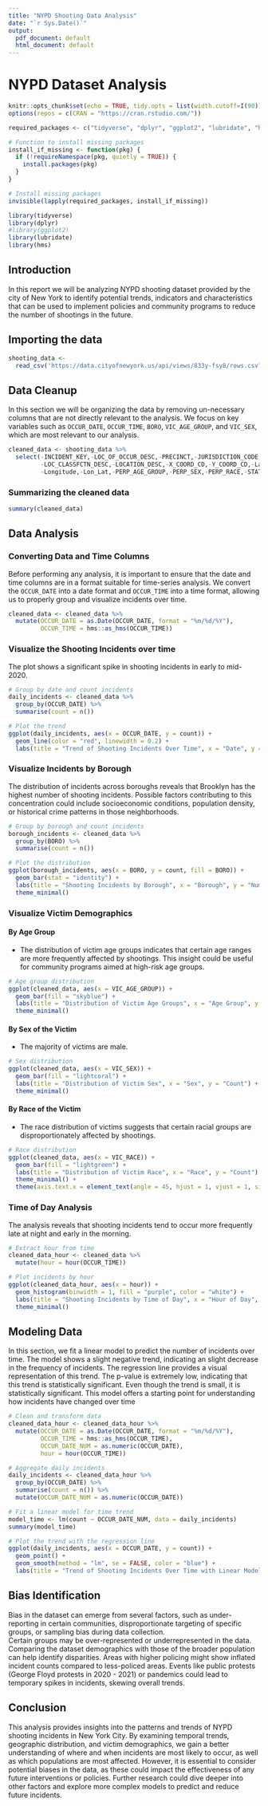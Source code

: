 ```yaml
---
title: "NYPD Shooting Data Analysis"
date: "`r Sys.Date()`"
output:
  pdf_document: default
  html_document: default
---
```


# NYPD Dataset Analysis

```r
knitr::opts_chunk$set(echo = TRUE, tidy.opts = list(width.cutoff=I(90)), tidy = TRUE)
options(repos = c(CRAN = "https://cran.rstudio.com/"))
```

```r
required_packages <- c("tidyverse", "dplyr", "ggplot2", "lubridate", "hms")

# Function to install missing packages
install_if_missing <- function(pkg) {
  if (!requireNamespace(pkg, quietly = TRUE)) {
    install.packages(pkg)
  }
}

# Install missing packages
invisible(lapply(required_packages, install_if_missing))
```

```r
library(tidyverse)
library(dplyr)
#library(ggplot2)
library(lubridate)
library(hms)
```

## Introduction

In this report we will be analyzing NYPD shooting dataset provided by the city of New York to identify potential trends, indicators and characteristics that can be used to implement policies and community programs to reduce the number of shootings in the future.

## Importing the data

```r
shooting_data <- 
  read_csv('https://data.cityofnewyork.us/api/views/833y-fsy8/rows.csv?accessType=DOWNLOAD')
```

## Data Cleanup

In this section we will be organizing the data by removing un-necessary columns that are not directly relevant to the analysis. We focus on key variables such as `OCCUR_DATE`, `OCCUR_TIME`, `BORO`, `VIC_AGE_GROUP`, and `VIC_SEX`, which are most relevant to our analysis.

```r
cleaned_data <- shooting_data %>% 
  select(-INCIDENT_KEY,-LOC_OF_OCCUR_DESC,-PRECINCT,-JURISDICTION_CODE,
         -LOC_CLASSFCTN_DESC,-LOCATION_DESC,-X_COORD_CD,-Y_COORD_CD,-Latitude,
         -Longitude,-Lon_Lat,-PERP_AGE_GROUP,-PERP_SEX,-PERP_RACE,-STATISTICAL_MURDER_FLAG)
```

### Summarizing the cleaned data

```r
summary(cleaned_data)
```

## Data Analysis

### Converting Data and Time Columns

Before performing any analysis, it is important to ensure that the date and time columns are in a format suitable for time-series analysis. We convert the `OCCUR_DATE` into a date format and `OCCUR_TIME` into a time format, allowing us to properly group and visualize incidents over time.

```r
cleaned_data <- cleaned_data %>%
  mutate(OCCUR_DATE = as.Date(OCCUR_DATE, format = "%m/%d/%Y"),
         OCCUR_TIME = hms::as_hms(OCCUR_TIME))
```

### Visualize the Shooting Incidents over time

The plot shows a significant spike in shooting incidents in early to mid-2020.

```r
# Group by date and count incidents
daily_incidents <- cleaned_data %>%
  group_by(OCCUR_DATE) %>%
  summarise(count = n())

# Plot the trend
ggplot(daily_incidents, aes(x = OCCUR_DATE, y = count)) +
  geom_line(color = "red", linewidth = 0.2) +
  labs(title = "Trend of Shooting Incidents Over Time", x = "Date", y = "Number of Incidents")
```

### Visualize Incidents by Borough

The distribution of incidents across boroughs reveals that Brooklyn has the highest number of shooting incidents. Possible factors contributing to this concentration could include socioeconomic conditions, population density, or historical crime patterns in those neighborhoods.

```r
# Group by borough and count incidents
borough_incidents <- cleaned_data %>%
  group_by(BORO) %>%
  summarise(count = n())

# Plot the distribution
ggplot(borough_incidents, aes(x = BORO, y = count, fill = BORO)) +
  geom_bar(stat = "identity") +
  labs(title = "Shooting Incidents by Borough", x = "Borough", y = "Number of Incidents") +
  theme_minimal()
```

### Visualize Victim Demographics

#### By Age Group

-   The distribution of victim age groups indicates that certain age ranges are more frequently affected by shootings. This insight could be useful for community programs aimed at high-risk age groups.

```r
# Age group distribution
ggplot(cleaned_data, aes(x = VIC_AGE_GROUP)) +
  geom_bar(fill = "skyblue") +
  labs(title = "Distribution of Victim Age Groups", x = "Age Group", y = "Count") +
  theme_minimal()


```

#### By Sex of the Victim

-   The majority of victims are male.

```r
# Sex distribution
ggplot(cleaned_data, aes(x = VIC_SEX)) +
  geom_bar(fill = "lightcoral") +
  labs(title = "Distribution of Victim Sex", x = "Sex", y = "Count") +
  theme_minimal()
```

#### By Race of the Victim

-   The race distribution of victims suggests that certain racial groups are disproportionately affected by shootings.

```r
# Race distribution
ggplot(cleaned_data, aes(x = VIC_RACE)) +
  geom_bar(fill = "lightgreen") +
  labs(title = "Distribution of Victim Race", x = "Race", y = "Count") +
  theme_minimal() + 
  theme(axis.text.x = element_text(angle = 45, hjust = 1, vjust = 1, size = 5))

```

### Time of Day Analysis

The analysis reveals that shooting incidents tend to occur more frequently late at night and early in the morning.

```r
# Extract hour from time
cleaned_data_hour <- cleaned_data %>%
  mutate(hour = hour(OCCUR_TIME))

# Plot incidents by hour
ggplot(cleaned_data_hour, aes(x = hour)) +
  geom_histogram(binwidth = 1, fill = "purple", color = "white") +
  labs(title = "Shooting Incidents by Time of Day", x = "Hour of Day", y = "Number of Incidents") +
  theme_minimal()
```

## Modeling Data

In this section, we fit a linear model to predict the number of incidents over time. The model shows a slight negative trend, indicating an slight decrease in the frequency of incidents. The regression line provides a visual representation of this trend. The p-value is extremely low, indicating that this trend is statistically significant. Even though the trend is small, it is statistically significant. This model offers a starting point for understanding how incidents have changed over time

```r
# Clean and transform data
cleaned_data_hour <- cleaned_data_hour %>%
  mutate(OCCUR_DATE = as.Date(OCCUR_DATE, format = "%m/%d/%Y"),
         OCCUR_TIME = hms::as_hms(OCCUR_TIME),
         OCCUR_DATE_NUM = as.numeric(OCCUR_DATE),
         hour = hour(OCCUR_TIME))

# Aggregate daily incidents
daily_incidents <- cleaned_data_hour %>%
  group_by(OCCUR_DATE) %>%
  summarise(count = n()) %>%
  mutate(OCCUR_DATE_NUM = as.numeric(OCCUR_DATE))

# Fit a linear model for time trend
model_time <- lm(count ~ OCCUR_DATE_NUM, data = daily_incidents)
summary(model_time)

```

```r
# Plot the trend with the regression line
ggplot(daily_incidents, aes(x = OCCUR_DATE, y = count)) +
  geom_point() +
  geom_smooth(method = "lm", se = FALSE, color = "blue") +
  labs(title = "Trend of Shooting Incidents Over Time with Linear Model", x = "Date", y = "Number of Incidents")

```

## Bias Identification

Bias in the dataset can emerge from several factors, such as under-reporting in certain communities, disproportionate targeting of specific groups, or sampling bias during data collection.\
Certain groups may be over-represented or underrepresented in the data. Comparing the dataset demographics with those of the broader population can help identify disparities. Areas with higher policing might show inflated incident counts compared to less-policed areas. Events like public protests (George Floyd protests in 2020 - 2021) or pandemics could lead to temporary spikes in incidents, skewing overall trends.

## Conclusion

This analysis provides insights into the patterns and trends of NYPD shooting incidents in New York City. By examining temporal trends, geographic distribution, and victim demographics, we gain a better understanding of where and when incidents are most likely to occur, as well as which populations are most affected. However, it is essential to consider potential biases in the data, as these could impact the effectiveness of any future interventions or policies. Further research could dive deeper into other factors and explore more complex models to predict and reduce future incidents.
